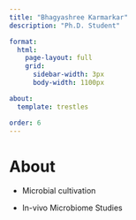```yaml
---
title: "Bhagyashree Karmarkar"
description: "Ph.D. Student"

format: 
  html:
    page-layout: full
    grid:
      sidebar-width: 3px
      body-width: 1100px

about: 
  template: trestles

order: 6
---
```


# About

::: {style="text-align: justify"}
-   Microbial cultivation

-   In-vivo Microbiome Studies
:::

# 
